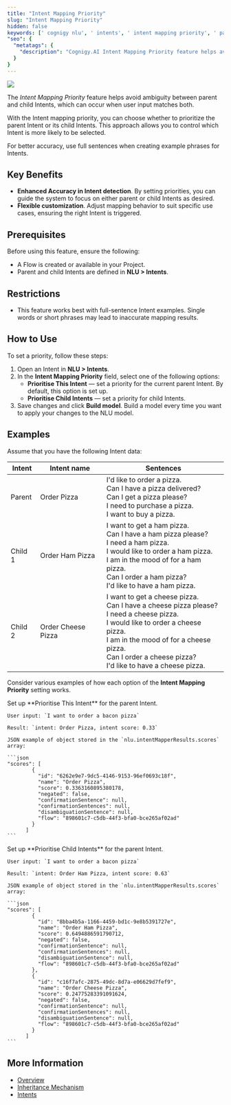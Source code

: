 ```yaml
---
title: "Intent Mapping Priority"
slug: "Intent Mapping Priority"
hidden: false
keywords: [' cognigy nlu', ' intents', ' intent mapping priority', ' parent intents', ' child intent']
"seo": {
  "metatags": {
    "description": "Cognigy.AI Intent Mapping Priority feature helps avoid ambiguity between parent and child Intents. The ambiguity can happen when the user input contains a combination of parent and child Intent sentences."
  }
}
---
```


<a href="/release-notes/4.43"><img noZoom src="https://img.shields.io/badge/Added in-v4.43-blue.svg" /></a>


The *Intent Mapping Priority* feature helps avoid ambiguity between parent and child Intents, which can occur when user input matches both.

With the Intent mapping priority, you can choose whether to prioritize the parent Intent or its child Intents. This approach allows you to control which Intent is more likely to be selected.

For better accuracy, use full sentences when creating example phrases for Intents.

## Key Benefits

- **Enhanced Accuracy in Intent detection**. By setting priorities, you can guide the system to focus on either parent or child Intents as desired.
- **Flexible customization**. Adjust mapping behavior to suit specific use cases, ensuring the right Intent is triggered.

## Prerequisites

Before using this feature, ensure the following:

- A Flow is created or available in your Project.
- Parent and child Intents are defined in **NLU > Intents**.

## Restrictions

- This feature works best with full-sentence Intent examples. Single words or short phrases may lead to inaccurate mapping results.

## How to Use

To set a priority, follow these steps:

1. Open an Intent in **NLU > Intents**. 
2. In the **Intent Mapping Priority** field, select one of the following options:
    - **Prioritise This Intent** — set a priority for the current parent Intent. By default, this option is set up.
    - **Prioritise Child Intents** — set a priority for child Intents.
3. Save changes and click **Build model**. Build a model every time you want to apply your changes to the NLU model.
 
## Examples

Assume that you have the following Intent data:

| Intent  | Intent name        | Sentences                                                                                                                                                                                                                                                       |
|---------|--------------------|-----------------------------------------------------------------------------------------------------------------------------------------------------------------------------------------------------------------------------------------------------------------|
| Parent  | Order Pizza        | I'd like to order a pizza. <br/> Can I have a pizza delivered? <br/> Can I get a pizza please? <br/> I need to purchase a pizza. <br/> I want to buy a pizza.                                                                                                       |
| Child 1 | Order Ham Pizza    | I want to get a ham pizza. <br/> Can I have a ham pizza please? <br/> I need a ham pizza. <br/> I would like to order a ham pizza. <br/> I am in the mood of for a ham pizza. <br/> Can I order a ham pizza? <br/> I'd like to have a ham pizza.                      |
| Child 2 | Order Cheese Pizza | I want to get a cheese pizza. <br/> Can I have a cheese pizza please? <br/> I need a cheese pizza. <br/> I would like to order a cheese pizza. <br/> I am in the mood of for a cheese pizza. <br/> Can I order a cheese pizza? <br/> I'd like to have a cheese pizza. |

Consider various examples of how each option of the **Intent Mapping Priority** setting works.

<AccordionGroup>
  <Accordion title="Prioritise This Intent">
    Set up **Prioritise This Intent** for the parent Intent.

    User input: `I want to order a bacon pizza` 

    Result: `intent: Order Pizza, intent score: 0.33`

    JSON example of object stored in the `nlu.intentMapperResults.scores` array:

    ```json
    "scores": [
            {
              "id": "6262e9e7-9dc5-4146-9153-96ef0693c18f",
              "name": "Order Pizza",
              "score": 0.3363160895380178,
              "negated": false,
              "confirmationSentence": null,
              "confirmationSentences": null,
              "disambiguationSentence": null,
              "flow": "898601c7-c5db-44f3-bfa0-bce265af02ad"
            }
          ]
    ```
  </Accordion>

  <Accordion title="Prioritise Child Intents">
    Set up **Prioritise Child Intents** for the parent Intent.

    User input: `I want to order a bacon pizza` 

    Result: `intent: Order Ham Pizza, intent score: 0.63`

    JSON example of object stored in the `nlu.intentMapperResults.scores` array:

    ```json
    "scores": [
            {
              "id": "8bba4b5a-1166-4459-bd1c-9e8b5391727e",
              "name": "Order Ham Pizza",
              "score": 0.6494886591790712,
              "negated": false,
              "confirmationSentence": null,
              "confirmationSentences": null,
              "disambiguationSentence": null,
              "flow": "898601c7-c5db-44f3-bfa0-bce265af02ad"
            },
            {
              "id": "c16f7afc-2875-49dc-8d7a-e06629d7fef9",
              "name": "Order Cheese Pizza",
              "score": 0.24775283391091624,
              "negated": false,
              "confirmationSentence": null,
              "confirmationSentences": null,
              "disambiguationSentence": null,
              "flow": "898601c7-c5db-44f3-bfa0-bce265af02ad"
            }
          ]
    ```
  </Accordion>
</AccordionGroup>

## More Information

- [Overview](/ai/platform-features/nlu/intents/overview)
- [Inheritance Mechanism](/ai/platform-features/nlu/intents/intent-hierarchy/inherit-child-example-sentences)
- [Intents](/ai/platform-features/nlu/intents/overview)